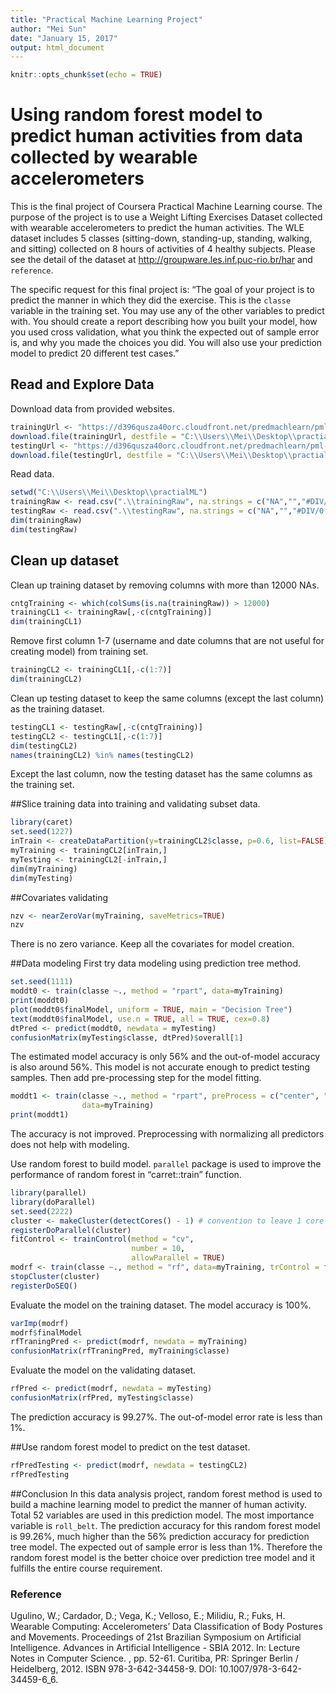 ```yaml
---
title: "Practical Machine Learning Project"
author: "Mei Sun"
date: "January 15, 2017"
output: html_document
---
```


```r
knitr::opts_chunk$set(echo = TRUE)
```

# Using random forest model to predict human activities from data collected by wearable accelerometers

This is the final project of Coursera Practical Machine Learning course. The purpose of the project is to use a Weight Lifting Exercises Dataset collected with wearable accelerometers to predict the human activities. The WLE dataset includes 5 classes (sitting-down, standing-up, standing, walking, and sitting) collected on 8 hours of activities of 4 healthy subjects. Please see the detail of the dataset at <http://groupware.les.inf.puc-rio.br/har> and `reference`.

The specific request for this final project is: "The goal of your project is to predict the manner in which they did the exercise. This is the `classe` variable in the training set. You may use any of the other variables to predict with. You should create a report describing how you built your model, how you used cross validation, what you think the expected out of sample error is, and why you made the choices you did. You will also use your prediction model to predict 20 different test cases."

## Read and Explore Data 
Download data from provided websites.
```r
trainingUrl <- "https://d396qusza40orc.cloudfront.net/predmachlearn/pml-training.csv"
download.file(trainingUrl, destfile = "C:\\Users\\Mei\\Desktop\\practialML\\trainingRaw")
testingUrl <- "https://d396qusza40orc.cloudfront.net/predmachlearn/pml-testing.csv"
download.file(testingUrl, destfile = "C:\\Users\\Mei\\Desktop\\practialML\\testingRaw")
```

Read data.
```r
setwd("C:\\Users\\Mei\\Desktop\\practialML")
trainingRaw <- read.csv(".\\trainingRaw", na.strings = c("NA","","#DIV/0!"))
testingRaw <- read.csv(".\\testingRaw", na.strings = c("NA","","#DIV/0!"))
dim(trainingRaw)
dim(testingRaw)
```

## Clean up dataset
Clean up training dataset by removing columns with more than 12000 NAs.
```r
cntgTraining <- which(colSums(is.na(trainingRaw)) > 12000)
trainingCL1 <- trainingRaw[,-c(cntgTraining)]
dim(trainingCL1)
```
Remove first column 1-7 (username and date columns that are not useful for creating model) from training set.
```r
trainingCL2 <- trainingCL1[,-c(1:7)]
dim(trainingCL2)
```
Clean up testing dataset to keep the same columns (except the last column) as the training dataset.
```r
testingCL1 <- testingRaw[,-c(cntgTraining)]
testingCL2 <- testingCL1[,-c(1:7)]
dim(testingCL2)
names(trainingCL2) %in% names(testingCL2)
```
Except the last column, now the testing dataset has the same columns as the training set.

##Slice training data into training and validating subset data.
```r
library(caret)
set.seed(1227)
inTrain <- createDataPartition(y=trainingCL2$classe, p=0.6, list=FALSE)
myTraining <- trainingCL2[inTrain,]
myTesting <- trainingCL2[-inTrain,]
dim(myTraining)
dim(myTesting)
```

##Covariates validating
```r
nzv <- nearZeroVar(myTraining, saveMetrics=TRUE)
nzv
```
There is no zero variance. Keep all the covariates for model creation.

##Data modeling
First try data modeling using prediction tree method.
```r
set.seed(1111)
moddt0 <- train(classe ~., method = "rpart", data=myTraining)
print(moddt0)
plot(moddt0$finalModel, uniform = TRUE, main = "Decision Tree")
text(moddt0$finalModel, use.n = TRUE, all = TRUE, cex=0.8)
dtPred <- predict(moddt0, newdata = myTesting)
confusionMatrix(myTesting$classe, dtPred)$overall[1]
```
The estimated model accuracy is only 56% and the out-of-model accuracy is also around 56%. This model is not accurate enough to predict testing samples. Then add pre-processing step for the model fitting.
```r
moddt1 <- train(classe ~., method = "rpart", preProcess = c("center", "scale"), 
                data=myTraining)
print(moddt1)
```
The accuracy is not improved. Preprocessing with normalizing all predictors does not help with modeling.

Use random forest to build model. `parallel` package is used to improve the performance of random forest in "carret::train" function.
```r
library(parallel)
library(doParallel)
set.seed(2222)
cluster <- makeCluster(detectCores() - 1) # convention to leave 1 core for OS
registerDoParallel(cluster)
fitControl <- trainControl(method = "cv",
                           number = 10,
                           allowParallel = TRUE)
modrf <- train(classe ~., method = "rf", data=myTraining, trControl = fitControl)
stopCluster(cluster)
registerDoSEQ()
```
Evaluate the model on the training dataset. The model accuracy is 100%.
```r
varImp(modrf)
modrf$finalModel
rfTraningPred <- predict(modrf, newdata = myTraining)
confusionMatrix(rfTraningPred, myTraining$classe)
```
Evaluate the model on the validating dataset. 
```r
rfPred <- predict(modrf, newdata = myTesting)
confusionMatrix(rfPred, myTesting$classe)
```
The prediction accuracy is 99.27%. The out-of-model error rate is less than 1%.

##Use random forest model to predict on the test dataset.
```r
rfPredTesting <- predict(modrf, newdata = testingCL2)
rfPredTesting
```

##Conclusion
In this data analysis project, random forest method is used to build a machine learning model to predict the manner of human activity. Total 52 variables are used in this prediction model. The most importance variable is `roll_belt`. The prediction accuracy for this random forest model is 99.26%, much higher than the 56% prediction accuracy for prediction tree model. The expected out of sample error is less than 1%. Therefore the random forest model is the better choice over prediction tree model and it fulfills the entire course requirement.

### Reference
Ugulino, W.; Cardador, D.; Vega, K.; Velloso, E.; Milidiu, R.; Fuks, H. Wearable Computing: Accelerometers' Data Classification of Body Postures and Movements. Proceedings of 21st Brazilian Symposium on Artificial Intelligence. Advances in Artificial Intelligence - SBIA 2012. In: Lecture Notes in Computer Science. , pp. 52-61. Curitiba, PR: Springer Berlin / Heidelberg, 2012. ISBN 978-3-642-34458-9. DOI: 10.1007/978-3-642-34459-6_6. 

